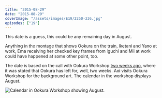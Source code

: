 ```yaml
---
title: "2015-08-29"
date: "2015-08-29"
coverImage: "/assets/images/E19/2250-236.jpg"
episodes: ["19"]
---
```


<Alert>
  <Calendar />
  <AlertDescription>
    This date is a guess, this could be any remaining day in August.
  </AlertDescription>
</Alert>

Anything in the montage that shows Ookura on the train, Iketani and Yano at work, Ema receiving her checked key frames from Iguchi and Mii at work could have happened at some other point, too.

The date is based on the call with Ookura Workshop [two weeks ago](/calendar/2015-08-15), where it was stated that Ookura has left for, well, two weeks. Aoi visits Ookura Workshop for the background art. The calendar in the workshop displays August.

![Calendar in Ookura Workshop showing August.](/assets/images/E19/2050-236.jpg)
